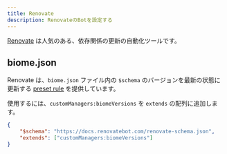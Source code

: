 ```yaml
---
title: Renovate
description: RenovateのBotを設定する
---
```


[Renovate](https://docs.renovatebot.com/) は人気のある、依存関係の更新の自動化ツールです。

## biome.json

Renovate は、`biome.json` ファイル内の `$schema` のバージョンを最新の状態に更新する [preset rule](https://docs.renovatebot.com/presets-customManagers/#custommanagersbiomeversions) を提供しています。

使用するには、`customManagers:biomeVersions` を `extends` の配列に追加します。

```json title="renovate.json"
{
	"$schema": "https://docs.renovatebot.com/renovate-schema.json",
	"extends": ["customManagers:biomeVersions"]
}
```
